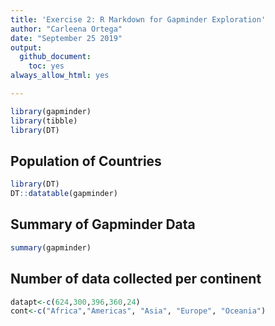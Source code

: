 ```yaml
---
title: 'Exercise 2: R Markdown for Gapminder Exploration'
author: "Carleena Ortega"
date: "September 25 2019"
output: 
  github_document:
    toc: yes
always_allow_html: yes

---
```


```r
library(gapminder)
library(tibble)
library(DT)
```

## Population of Countries

```r
library(DT)
DT::datatable(gapminder)
```

## Summary of Gapminder Data

```r
summary(gapminder)
```

## Number of data collected per continent
<!--from summary we can find the number of entries per continent and we can use this to make vectors -->
```r
datapt<-c(624,300,396,360,24)
cont<-c("Africa","Americas", "Asia", "Europe", "Oceania")

```

<!--plot(cont,datapt)-->